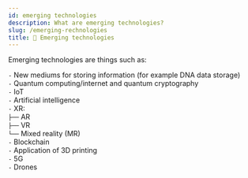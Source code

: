 ```yaml
---
id: emerging technologies
description: What are emerging technologies?
slug: /emerging-rechnologies
title: 🎍 Emerging technologies
---
```


<p className="grey">Emerging technologies are things such as:</p>

`-` New mediums for storing information (for example DNA data storage) <br />
`-` Quantum computing/internet and quantum cryptography <br />
`-` IoT <br />
`-` Artificial intelligence <br />
`-` XR: <br />
`├──` AR <br />
`├──` VR <br />
`└──` Mixed reality (MR) <br />
`-` Blockchain <br />
`-` Application of 3D printing <br />
`-` 5G <br />
`-` Drones <br />